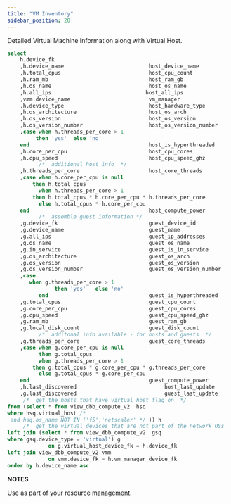 ```yaml
---
title: "VM Inventory"
sidebar_position: 20
---
```


Detailed Virtual Machine Information along with Virtual Host.

```sql
select
    h.device_fk
    ,h.device_name                           host_device_name
    ,h.total_cpus                            host_cpu_count
    ,h.ram_mb                                host_ram_gb
    ,h.os_name                               host_os_name
    ,h.all_ips                              host_all_ips    
    ,vmm.device_name                         vm_manager
    ,h.device_type                           host_hardware_type
    ,h.os_architecture                       host_os_arch
    ,h.os_version                            host_os_version
    ,h.os_version_number                     host_os_version_number
    ,case when h.threads_per_core > 1
         then 'yes'  else 'no'
    end                                      host_is_hyperthreaded
    ,h.core_per_cpu                          host_cpu_cores
    ,h.cpu_speed                             host_cpu_speed_ghz
          /*  additional host info  */
    ,h.threads_per_core                      host_core_threads
    ,case when h.core_per_cpu is null
        then h.total_cpus
          when h.threads_per_core > 1
        then h.total_cpus * h.core_per_cpu * h.threads_per_core
          else h.total_cpus * h.core_per_cpu
    end                                      host_compute_power
          /*  assemble guest information */
    ,g.device_fk                             guest_device_id
    ,g.device_name                           guest_name
    ,g.all_ips                               guest_ip_addresses
    ,g.os_name                               guest_os_name
    ,g.in_service                            guest_is_in_service
    ,g.os_architecture                       guest_os_arch
    ,g.os_version                            guest_os_version
    ,g.os_version_number                     guest_os_version_number
    ,case
       when g.threads_per_core > 1       
               then 'yes'   else 'no'  
          end                                guest_is_hyperthreaded
    ,g.total_cpus                            guest_cpu_count
    ,g.core_per_cpu                          guest_cpu_cores
    ,g.cpu_speed                             guest_cpu_speed_ghz
    ,g.ram_mb                                guest_ram_gb
    ,g.local_disk_count                      guest_disk_count
          /*  additonal info available - for hosts and guests  */
    ,g.threads_per_core                      guest_core_threads
    ,case when g.core_per_cpu is null
          then g.total_cpus
          when g.threads_per_core > 1
        then g.total_cpus * g.core_per_cpu * g.threads_per_core
          else g.total_cpus * g.core_per_cpu
    end                                      guest_compute_power
    ,h.last_discovered                            host_last_update
    ,g.last_discovered                            guest_last_update
     /*  get the hosts that have virtual_host flag on  */
from (select * from view_dbb_compute_v2  hsq 
where hsq.virtual_host /*
 and hsq.os_name NOT IN ('f5','netscaler' */ )) h
     /*  get the virtual devices that are not part of the network OSs  */           
left join (select * from view_dbb_compute_v2  gsq 
where gsq.device_type = 'virtual') g   
             on g.virtual_host_device_fk = h.device_fk
left join view_dbb_compute_v2 vmm 
             on vmm.device_fk = h.vm_manager_device_fk
order by h.device_name asc
```

**NOTES**

Use as part of your resource management.
